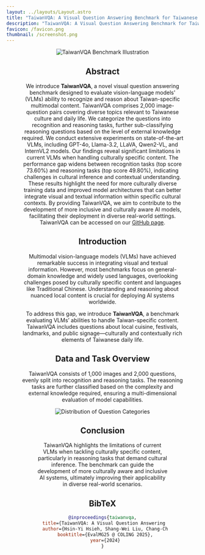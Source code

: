 ```yaml
---
layout: ../layouts/Layout.astro
title: "TaiwanVQA: A Visual Question Answering Benchmark for Taiwanese Daily Life"
description: "TaiwanVQA: A Visual Question Answering Benchmark for Taiwanese Daily Life"
favicon: /favicon.png
thumbnail: /screenshot.png
---
```




<Header
  title={frontmatter.title}
  authors={[
    {
      name: "Hsin-Yi Hsieh",
      notes: ["†"],
    },
    {
      name: "Shang-Wei Liu",
      notes: ["†"],
    },
    {
      name: "Chang-Chih Meng",
      notes: ["‡"],
    },
    {
      name: "Chien-Hua Chen",
      notes: ["‡"],
    },
    {
      name: "Shuo-Yueh Lin",
      notes: ["§"],
    },
    {
      name: "Hung-Ju Lin",
      notes: ["*"],
    },
    {
      name: "Hen-Hsen Huang",
      notes: ["¶"],
    },
    {
      name: "I Chen Wu",
      notes: ["‡"],
    }
  ]}
  conference="EvalMG25 @ COLING 2025"
  notes={[
    {
      symbol: "†",
      text: "National Center for High-performance Computing, Taiwan",
    },
    {
      symbol: "§",
      text: "National Central University, Taiwan",
    },
    {
      symbol: "‡",
      text: "National Yang Ming Chiao Tung University, Taiwan",
    },
    {
      symbol: "*",
      text: "National Taiwan University, Taiwan",
    },
    {
      symbol: "¶",
      text: "Institute of Information Science, Academia Sinica, Taiwan",
    }
  ]}
  links={[
    {
      name: "Github",
      url: "https://github.com/hhhuang/TaiwanVQA",
      icon: "mdi:github",
    },
    {
      name: "Huggingface",
      url: "https://huggingface.co/datasets/hhhuang/TaiwanVQA",
      icon: "mdi:database-arrow-down-outline",
    }
  ]}
/>

<Image src={cover} alt="TaiwanVQA Benchmark Illustration" />
<Figure caption="An illustration of the TaiwanVQA Benchmark. Each image in the dataset is paired with two questions (one recognition and one reasoning) covering various aspects of Taiwanese daily life and culture." />

## Abstract
We introduce **TaiwanVQA**, a novel visual question answering benchmark designed to evaluate vision-language models' (VLMs) ability to recognize and reason about Taiwan-specific multimodal content. TaiwanVQA comprises 2,000 image-question pairs covering diverse topics relevant to Taiwanese culture and daily life. We categorize the questions into recognition and reasoning tasks, further sub-classifying reasoning questions based on the level of external knowledge required. We conduct extensive experiments on state-of-the-art VLMs, including GPT-4o, Llama-3.2, LLaVA, Qwen2-VL, and InternVL2 models. Our findings reveal significant limitations in current VLMs when handling culturally specific content. The performance gap widens between recognition tasks (top score 73.60%) and reasoning tasks (top score 49.80%), indicating challenges in cultural inference and contextual understanding. These results highlight the need for more culturally diverse training data and improved model architectures that can better integrate visual and textual information within specific cultural contexts. By providing TaiwanVQA, we aim to contribute to the development of more inclusive and culturally aware AI models, facilitating their deployment in diverse real-world settings. TaiwanVQA can be accessed on our [GitHub page](https://taide-taiwan.github.io/TaiwanVQA/).

## Introduction
Multimodal vision-language models (VLMs) have achieved remarkable success in integrating visual and textual information. However, most benchmarks focus on general-domain knowledge and widely used languages, overlooking challenges posed by culturally specific content and languages like Traditional Chinese. Understanding and reasoning about nuanced local content is crucial for deploying AI systems worldwide. 

To address this gap, we introduce **TaiwanVQA**, a benchmark evaluating VLMs’ abilities to handle Taiwan-specific content. TaiwanVQA includes questions about local cuisine, festivals, landmarks, and public signage—culturally and contextually rich elements of Taiwanese daily life.

## Data and Task Overview
TaiwanVQA consists of 1,000 images and 2,000 questions, evenly split into recognition and reasoning tasks. The reasoning tasks are further classified based on the complexity and external knowledge required, ensuring a multi-dimensional evaluation of model capabilities.

<Image src={topicDis} alt="Distribution of Question Categories" />
<Figure caption="Distribution of Question Categories. The blue and red bars represent recognition and reasoning questions respectively. Darker bars show the total number of questions in the main topic, while lighter bars indicate the number of questions in subtopics. Topics without subtopics, like Daily Necessities, have no lighter bars." />

## Conclusion
TaiwanVQA highlights the limitations of current VLMs when tackling culturally specific content, particularly in reasoning tasks that demand cultural inference. The benchmark can guide the development of more culturally aware and inclusive AI systems, ultimately improving their applicability in diverse real-world scenarios.

## BibTeX
```bibtex
@inproceedings{taiwanvqa,
  title={TaiwanVQA: A Visual Question Answering Benchmark for Taiwanese Daily Life},
  author={Hsin-Yi Hsieh, Shang-Wei Liu, Chang-Chih Meng, Chien-Hua Chen, Shuo-Yueh Lin, Hung-Ju Lin, Hen-Hsen Huang, I-Chen Wu},
  booktitle={EvalMG25 @ COLING 2025},
  year={2024}
}
